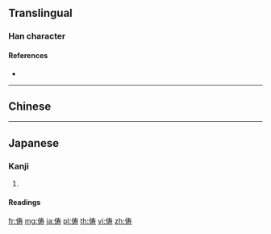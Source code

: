 {{character info/new}}
{{also|儔}}
==Translingual==

===Han character===
{{Han char|rn=9|rad=人|as=07|sn=9|four=|canj=OQKI|ids=⿰亻寿}}

====References====
* {{Han ref|kx=0106.041|hdz=10156.090|uh=4FE6|ud=20454}}

----

==Chinese==
{{zh-see|儔}}

----

==Japanese==
===Kanji===
{{ja-kanji|grade=|rs=人07|style=s|kyu=儔}}

# {{defn|lang=ja|sort=人07}}

====Readings====
{{ja-readings
|goon=[[じゅ]] (ju)
|kanon=[[ちゅう]] (chū)
|kun=[[ともがら]] (tomogara)}}

[[fr:俦]]
[[mg:俦]]
[[ja:俦]]
[[pl:俦]]
[[th:俦]]
[[vi:俦]]
[[zh:俦]]